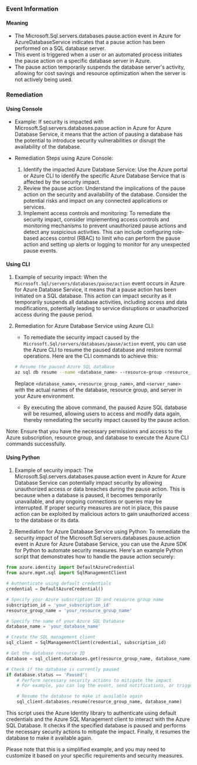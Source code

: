 
### Event Information

#### Meaning

- The Microsoft.Sql.servers.databases.pause.action event in Azure for AzureDatabaseService indicates that a pause action has been performed on a SQL database server.
- This event is triggered when a user or an automated process initiates the pause action on a specific database server in Azure.
- The pause action temporarily suspends the database server's activity, allowing for cost savings and resource optimization when the server is not actively being used.

### Remediation

#### Using Console

- Example: If security is impacted with Microsoft.Sql.servers.databases.pause.action in Azure for Azure Database Service, it means that the action of pausing a database has the potential to introduce security vulnerabilities or disrupt the availability of the database.

- Remediation Steps using Azure Console:
  1. Identify the impacted Azure Database Service: Use the Azure portal or Azure CLI to identify the specific Azure Database Service that is affected by the security impact.
  2. Review the pause action: Understand the implications of the pause action on the security and availability of the database. Consider the potential risks and impact on any connected applications or services.
  3. Implement access controls and monitoring: To remediate the security impact, consider implementing access controls and monitoring mechanisms to prevent unauthorized pause actions and detect any suspicious activities. This can include configuring role-based access control (RBAC) to limit who can perform the pause action and setting up alerts or logging to monitor for any unexpected pause events.

#### Using CLI

1. Example of security impact: When the `Microsoft.Sql/servers/databases/pause/action` event occurs in Azure for Azure Database Service, it means that a pause action has been initiated on a SQL database. This action can impact security as it temporarily suspends all database activities, including access and data modifications, potentially leading to service disruptions or unauthorized access during the pause period.

2. Remediation for Azure Database Service using Azure CLI:
   - To remediate the security impact caused by the `Microsoft.Sql/servers/databases/pause/action` event, you can use the Azure CLI to resume the paused database and restore normal operations. Here are the CLI commands to achieve this:

   ```bash
   # Resume the paused Azure SQL database
   az sql db resume --name <database_name> --resource-group <resource_group_name> --server <server_name>
   ```

   Replace `<database_name>`, `<resource_group_name>`, and `<server_name>` with the actual names of the database, resource group, and server in your Azure environment.

   - By executing the above command, the paused Azure SQL database will be resumed, allowing users to access and modify data again, thereby remediating the security impact caused by the pause action.

Note: Ensure that you have the necessary permissions and access to the Azure subscription, resource group, and database to execute the Azure CLI commands successfully.

#### Using Python

1. Example of security impact: The Microsoft.Sql.servers.databases.pause.action event in Azure for Azure Database Service can potentially impact security by allowing unauthorized access or data breaches during the pause action. This is because when a database is paused, it becomes temporarily unavailable, and any ongoing connections or queries may be interrupted. If proper security measures are not in place, this pause action can be exploited by malicious actors to gain unauthorized access to the database or its data.

2. Remediation for Azure Database Service using Python: To remediate the security impact of the Microsoft.Sql.servers.databases.pause.action event in Azure for Azure Database Service, you can use the Azure SDK for Python to automate security measures. Here's an example Python script that demonstrates how to handle the pause action securely:

```python
from azure.identity import DefaultAzureCredential
from azure.mgmt.sql import SqlManagementClient

# Authenticate using default credentials
credential = DefaultAzureCredential()

# Specify your Azure subscription ID and resource group name
subscription_id = 'your_subscription_id'
resource_group_name = 'your_resource_group_name'

# Specify the name of your Azure SQL Database
database_name = 'your_database_name'

# Create the SQL management client
sql_client = SqlManagementClient(credential, subscription_id)

# Get the database resource ID
database = sql_client.databases.get(resource_group_name, database_name)

# Check if the database is currently paused
if database.status == 'Paused':
    # Perform necessary security actions to mitigate the impact
    # For example, you can log the event, send notifications, or trigger an automated response

    # Resume the database to make it available again
    sql_client.databases.resume(resource_group_name, database_name)
```

This script uses the Azure Identity library to authenticate using default credentials and the Azure SQL Management client to interact with the Azure SQL Database. It checks if the specified database is paused and performs the necessary security actions to mitigate the impact. Finally, it resumes the database to make it available again.

Please note that this is a simplified example, and you may need to customize it based on your specific requirements and security measures.

